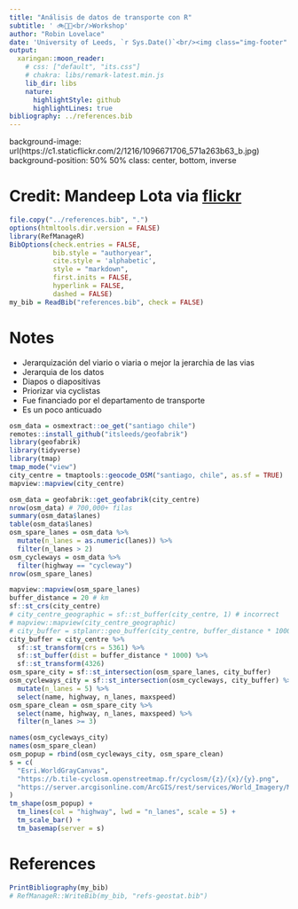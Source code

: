 ```yaml
---
title: "Análisis de datos de transporte con R"
subtitle: ' 🚲🚃🚀<br/>Workshop'
author: "Robin Lovelace"
date: 'University of Leeds, `r Sys.Date()`<br/><img class="img-footer" alt="" src="http://www.stephanehess.me.uk/images/picture3.png">'
output:
  xaringan::moon_reader:
    # css: ["default", "its.css"]
    # chakra: libs/remark-latest.min.js
    lib_dir: libs
    nature:
      highlightStyle: github
      highlightLines: true
bibliography: ../references.bib
---
```


background-image: url(https://c1.staticflickr.com/2/1216/1096671706_571a263b63_b.jpg)
background-position: 50% 50%
class: center, bottom, inverse

# Credit: Mandeep Lota via [flickr](https://www.flickr.com/photos/deepster2k/1096671706)

```r
file.copy("../references.bib", ".")
options(htmltools.dir.version = FALSE)
library(RefManageR)
BibOptions(check.entries = FALSE, 
           bib.style = "authoryear", 
           cite.style = 'alphabetic', 
           style = "markdown",
           first.inits = FALSE,
           hyperlink = FALSE, 
           dashed = FALSE)
my_bib = ReadBib("references.bib", check = FALSE)
```

# Notes

- Jerarquización del viario o viaria o mejor la jerarchia de las vias
- Jerarquia de los datos
- Diapos o diapositivas
- Priorizar via cyclistas
- Fue financiado por el departamento de transporte
- Es un poco anticuado

```r
osm_data = osmextract::oe_get("santiago chile")
remotes::install_github("itsleeds/geofabrik")
library(geofabrik)
library(tidyverse)
library(tmap)
tmap_mode("view")
city_centre = tmaptools::geocode_OSM("santiago, chile", as.sf = TRUE)
mapview::mapview(city_centre)

osm_data = geofabrik::get_geofabrik(city_centre)
nrow(osm_data) # 700,000+ filas
summary(osm_data$lanes)
table(osm_data$lanes)
osm_spare_lanes = osm_data %>%
  mutate(n_lanes = as.numeric(lanes)) %>%
  filter(n_lanes > 2)
osm_cycleways = osm_data %>%
  filter(highway == "cycleway")
nrow(osm_spare_lanes)

mapview::mapview(osm_spare_lanes)
buffer_distance = 20 # km
sf::st_crs(city_centre)
# city_centre_geographic = sf::st_buffer(city_centre, 1) # incorrect
# mapview::mapview(city_centre_geographic)
# city_buffer = stplanr::geo_buffer(city_centre, buffer_distance * 1000) # fails
city_buffer = city_centre %>%
  sf::st_transform(crs = 5361) %>%
  sf::st_buffer(dist = buffer_distance * 1000) %>%
  sf::st_transform(4326)
osm_spare_city = sf::st_intersection(osm_spare_lanes, city_buffer)
osm_cycleways_city = sf::st_intersection(osm_cycleways, city_buffer) %>%
  mutate(n_lanes = 5) %>%
  select(name, highway, n_lanes, maxspeed)
osm_spare_clean = osm_spare_city %>%
  select(name, highway, n_lanes, maxspeed) %>%
  filter(n_lanes >= 3)

names(osm_cycleways_city)
names(osm_spare_clean)
osm_popup = rbind(osm_cycleways_city, osm_spare_clean)
s = c(
  "Esri.WorldGrayCanvas",
  "https://b.tile-cyclosm.openstreetmap.fr/cyclosm/{z}/{x}/{y}.png",
  "https://server.arcgisonline.com/ArcGIS/rest/services/World_Imagery/MapServer/tile/{z}/{y}/{x}'"
)
tm_shape(osm_popup) +
  tm_lines(col = "highway", lwd = "n_lanes", scale = 5) +
  tm_scale_bar() +
  tm_basemap(server = s)


```



# References

```r
PrintBibliography(my_bib)
# RefManageR::WriteBib(my_bib, "refs-geostat.bib")
```
